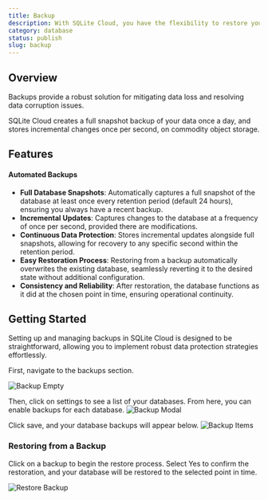 ```yaml
---
title: Backup
description: With SQLite Cloud, you have the flexibility to restore your database from any desired point in time.
category: database
status: publish
slug: backup
---
```


## Overview
Backups provide a robust solution for mitigating data loss and resolving data corruption issues. 

SQLite Cloud creates a full snapshot backup of your data once a day, and stores incremental changes once per second, on commodity object storage.

## Features

#### Automated Backups
- **Full Database Snapshots**: Automatically captures a full snapshot of the database at least once every retention period (default 24 hours), ensuring you always have a recent backup.
- **Incremental Updates**: Captures changes to the database at a frequency of once per second, provided there are modifications.
- **Continuous Data Protection**: Stores incremental updates alongside full snapshots, allowing for recovery to any specific second within the retention period.
- **Easy Restoration Process**: Restoring from a backup automatically overwrites the existing database, seamlessly reverting it to the desired state without additional configuration.
- **Consistency and Reliability**: After restoration, the database functions as it did at the chosen point in time, ensuring operational continuity.

## Getting Started
Setting up and managing backups in SQLite Cloud is designed to be straightforward, allowing you to implement robust data protection strategies effortlessly.

First, navigate to the backups section.

![Backup Empty](@docs-website-assets/introduction/backup_empty.png)

Then, click on settings to see a list of your databases. From here, you can enable backups for each database.
![Backup Modal](@docs-website-assets/introduction/backup_modal.png)

Click save, and your database backups will appear below.
![Backup Items](@docs-website-assets/introduction/backup_items.png)

### Restoring from a Backup

Click on a backup to begin the restore process. Select Yes to confirm the restoration, and your database will be restored to the selected point in time.

![Restore Backup](@docs-website-assets/introduction/restore_backup.png)
